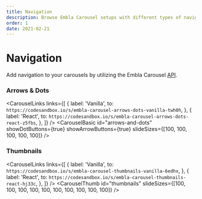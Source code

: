 ```yaml
---
title: Navigation
description: Browse Embla Carousel setups with different types of navigation.
order: 1
date: 2021-02-21
---
```



# Navigation

Add navigation to your carousels by utilizing the Embla Carousel [API](/api/).

### Arrows & Dots

<CarouselLinks
  links={[
    {
      label: 'Vanilla',
      to: `https://codesandbox.io/s/embla-carousel-arrows-dots-vanilla-twh0h`,
    },
    {
      label: 'React',
      to: `https://codesandbox.io/s/embla-carousel-arrows-dots-react-z5fbs`,
    },
  ]}
/>
<CarouselBasic
  id="arrows-and-dots"
  showDotButtons={true}
  showArrowButtons={true}
  slideSizes={[100, 100, 100, 100, 100]}
/>

### Thumbnails

<CarouselLinks
  links={[
    {
      label: 'Vanilla',
      to: `https://codesandbox.io/s/embla-carousel-thumbnails-vanilla-6edhx`,
    },
    {
      label: 'React',
      to: `https://codesandbox.io/s/embla-carousel-thumbnails-react-hj33c`,
    },
  ]}
/>
<CarouselThumb
  id="thumbnails"
  slideSizes={[100, 100, 100, 100, 100, 100, 100, 100, 100, 100]}
/>
